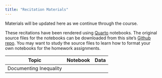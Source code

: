 ```yaml
---
title: "Recitation Materials"
---
```


Materials will be updated here as we continue through the course.

These recitations have been rendered using [Quarto](https://quarto.org) notebooks. The original source files for the notebooks can be downloaded from this site's [Github repo](https://github.com/josephmullins/ECON4538). You may want to study the source files to learn how to format your own notebooks for the homework assignments.

| Topic | Notebook | Data |
| ----- | -------- | ---- |
| Documenting Inequality |  | |

